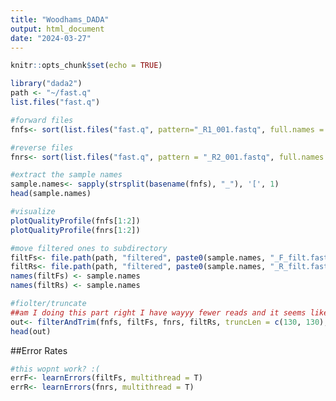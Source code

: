 ```yaml
---
title: "Woodhams_DADA"
output: html_document
date: "2024-03-27"
---
```


```r
knitr::opts_chunk$set(echo = TRUE)
```

```r
library("dada2")
path <- "~/fast.q"
list.files("fast.q")

#forward files
fnfs<- sort(list.files("fast.q", pattern="_R1_001.fastq", full.names = TRUE))

#reverse files
fnrs<- sort(list.files("fast.q", pattern = "_R2_001.fastq", full.names = TRUE))

#extract the sample names
sample.names<- sapply(strsplit(basename(fnfs), "_"), '[', 1)
head(sample.names)

#visualize
plotQualityProfile(fnfs[1:2])
plotQualityProfile(fnrs[1:2])

#move filtered ones to subdirectory
filtFs<- file.path(path, "filtered", paste0(sample.names, "_F_filt.fastq.gz"))
filtRs<- file.path(path, "filtered", paste0(sample.names, "_R_filt.fastq.gz"))
names(filtFs) <- sample.names
names(filtRs) <- sample.names

#fiolter/truncate
##am I doing this part right I have wayyy fewer reads and it seems like the beginning is where the quality os bad more so than the end
out<- filterAndTrim(fnfs, filtFs, fnrs, filtRs, truncLen = c(130, 130), maxN = 0, maxEE = c(2, 2), truncQ=2, rm.phix = TRUE, compress = TRUE, multithread = TRUE)
head(out)


```
##Error Rates
```r
#this wopnt work? :(
errF<- learnErrors(filtFs, multithread = T)
errR<- learnErrors(fnrs, multithread = T)
```





